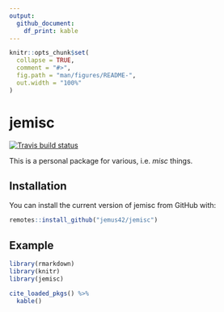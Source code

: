 ```yaml
---
output: 
  github_document:
    df_print: kable
---
```


<!-- README.md is generated from README.Rmd. Please edit that file -->

```r
knitr::opts_chunk$set(
  collapse = TRUE,
  comment = "#>",
  fig.path = "man/figures/README-",
  out.width = "100%"
)
```

# jemisc

<!-- badges: start -->
  [![Travis build status](https://travis-ci.org/jemus42/jemisc.svg?branch=master)](https://travis-ci.org/jemus42/jemisc)
<!-- badges: end -->


This is a personal package for various, i.e. *misc* things.

## Installation

You can install the current version of jemisc from GitHub with:

```r
remotes::install_github("jemus42/jemisc")
```

## Example

```r
library(rmarkdown)
library(knitr)
library(jemisc)

cite_loaded_pkgs() %>%
  kable()
```

